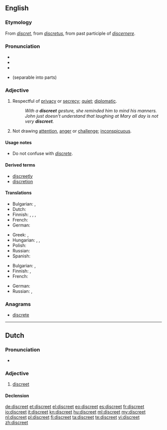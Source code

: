 ==English==

===Etymology===
From {{etyl|fro}} ''[[discret]]'', from {{etyl|la}} ''[[discretus]]'', from past participle of ''[[discernere]]''.

===Pronunciation===
* {{IPA|/dɪˈskriːt/}}
* {{audio|en-us-discreet.ogg|Audio (US)}}
* {{rhymes|iːt}}
* {{homophones|discrete}} (separable into parts)

===Adjective===
{{en-adj}}

# Respectful of [[privacy]] or [[secrecy]]; [[quiet]]; [[diplomatic]].
#: ''With a '''discreet''' gesture, she reminded him to mind his manners.''
#: ''John just doesn't understand that laughing at Mary all day is not very '''discreet'''.''
# Not drawing [[attention]], [[anger]] or [[challenge]]; [[inconspicuous]].

====Usage notes====
* Do not confuse with ''[[discrete]]''.

====Derived terms====
* [[discreetly]]
* [[discretion]]

====Translations====
{{trans-top|respectful of privacy or secrecy; quiet; diplomatic}}
* Bulgarian: {{t|bg|дискретен}},  {{t|bg|тактичен}}
* Dutch: {{t+|nl|discreet}}
* Finnish: {{t-|fi|hienotunteinen}}, {{t-|fi|hienovarainen}}, {{t-|fi|tahdikas}}, {{t-|fi|diskreetti}}
* French: {{t+|fr|discret}}
* German: {{t+|de|diskret}}
{{trans-mid}}
* Greek: {{t|el|διακριτική|f|tr=diakritiki}}, {{t+|el|διακριτικός|m|tr=diakritikos}}
* Hungarian: {{t+|hu|diszkrét}}, {{t|hu|tapintatos}}, {{t|hu|titoktartó}}
* Polish: {{t+|pl|dyskretny}}
* Russian: {{t+|ru|тактичный}}
* Spanish: {{t-|es|discreto}}
{{trans-bottom}}

{{trans-top|not drawing attention, anger or challenge; inconspicuous}}
* Bulgarian: {{t+|bg|предпазлив}},  {{t|bg|сдържан}}
* Finnish: {{t-|fi|hillitty}}, {{t-|fi|diskreetti}}
* French: {{t+|fr|discret}}
{{trans-mid}}
* German: {{t+|de|diskret}}
* Russian: {{t|ru|незаметный}}, {{t|ru|неброский}}
{{trans-bottom}}

===Anagrams===
* [[discrete#English|discrete]]

----

==Dutch==

===Pronunciation===
* {{audio|Nl-discreet.ogg|Audio}}

===Adjective===
{{nl-adj|discreter}}

# [[#English|discreet]]

====Declension====
{{nl-decl-adj|discrete}}

[[de:discreet]]
[[et:discreet]]
[[el:discreet]]
[[eo:discreet]]
[[es:discreet]]
[[fr:discreet]]
[[io:discreet]]
[[it:discreet]]
[[kn:discreet]]
[[hu:discreet]]
[[ml:discreet]]
[[my:discreet]]
[[nl:discreet]]
[[pl:discreet]]
[[fi:discreet]]
[[ta:discreet]]
[[te:discreet]]
[[vi:discreet]]
[[zh:discreet]]